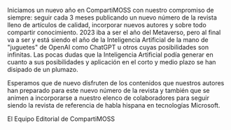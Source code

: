 Iniciamos un nuevo año en CompartiMOSS con nuestro compromiso de
siempre: seguir cada 3 meses publicando un nuevo número de la revista
lleno de artículos de calidad, incorporar nuevos autores y sobre todo
compartir conocimiento. 2023 iba a ser el año del Metaverso, pero al
final va a ser y está siendo el año de la Inteligencia Artificial de la
mano de "juguetes" de OpenAI como ChatGPT u otros cuyas posibilidades
son infinitas. Las pocas dudas que la Inteligencia Artificial podía
generar en cuanto a sus posibilidades y aplicación en el corto y medio
plazo se han disipado de un plumazo.

Esperamos que de nuevo disfruten de los contenidos que nuestros autores
han preparado para este nuevo número de la revista y también que se
animen a incorporarse a nuestro elenco de colaboradores para seguir
siendo la revista de referencia de habla hispana en tecnologías
Microsoft.

El Equipo Editorial de CompartiMOSS
